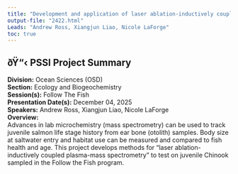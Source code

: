 ```yaml
---
title: "Development and application of laser ablation-inductively coupled plasma-mass spectrometry (LA-ICP-MS) to determine saltwater entry size of juvenile salmonids and track habitat usage."
output-file: "2422.html"
Leads: "Andrew Ross, Xiangjun Liao, Nicole LaForge"
toc: true
---
```


## ðŸ“‹ PSSI Project Summary

**Division:** Ocean Sciences (OSD)  
**Section:** Ecology and Biogeochemistry   
**Session(s):** Follow The Fish  
**Presentation Date(s):** December 04, 2025  
**Speakers:** Andrew Ross, Xiangjun Liao, Nicole LaForge  
**Overview:**  
Advances in lab microchemistry (mass spectrometry) can be used to track juvenile salmon life stage history from ear bone (otolith) samples. Body size at saltwater entry and habitat use can be measured and compared to fish health and age. This project develops methods for “laser ablation-inductively coupled plasma-mass spectrometry” to test on juvenile Chinook sampled in the Follow the Fish program.   


